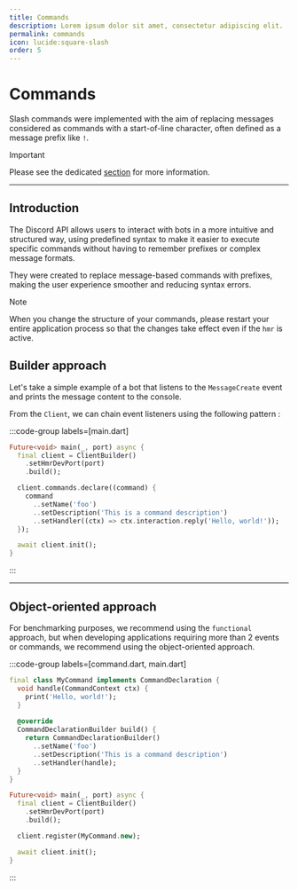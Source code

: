 ```yaml
---
title: Commands
description: Lorem ipsum dolor sit amet, consectetur adipiscing elit.
permalink: commands
icon: lucide:square-slash
order: 5
---
```

# Commands

Slash commands were implemented with the aim of replacing messages considered as commands with a start-of-line
character, often defined as a message prefix like `!`.

> [!important]
> Please see the dedicated [section](/docs/api/commands) for more information.

---

## Introduction

The Discord API allows users to interact with bots in a more intuitive and structured way, using predefined syntax to make it easier to execute specific commands without having to remember prefixes or complex message formats.

They were created to replace message-based commands with prefixes, making the user experience smoother and reducing
syntax errors.

> [!note]
> When you change the structure of your commands, please restart your entire application process so that the changes take
> effect even if the `hmr` is active.

## Builder approach

Let's take a simple example of a bot that listens to the `MessageCreate` event and prints the message content to the console.

From the `Client`, we can chain event listeners using the following pattern :

:::code-group labels=[main.dart]
```dart
Future<void> main(_, port) async {
  final client = ClientBuilder()
    .setHmrDevPort(port)
    .build();

  client.commands.declare((command) {
    command
      ..setName('foo')
      ..setDescription('This is a command description')
      ..setHandler((ctx) => ctx.interaction.reply('Hello, world!'));
  });

  await client.init();
}
```
:::

---

## Object-oriented approach

For benchmarking purposes, we recommend using the `functional` approach, but when developing applications requiring 
more than 2 events or commands, we recommend using the object-oriented approach.

:::code-group labels=[command.dart, main.dart]
```dart
final class MyCommand implements CommandDeclaration {
  void handle(CommandContext ctx) {
    print('Hello, world!');
  }
  
  @override
  CommandDeclarationBuilder build() {
    return CommandDeclarationBuilder()
      ..setName('foo')
      ..setDescription('This is a command description')
      ..setHandler(handle);
  }
}
```
```dart
Future<void> main(_, port) async {
  final client = ClientBuilder()
    .setHmrDevPort(port)
    .build();

  client.register(MyCommand.new);

  await client.init();
}
```
:::